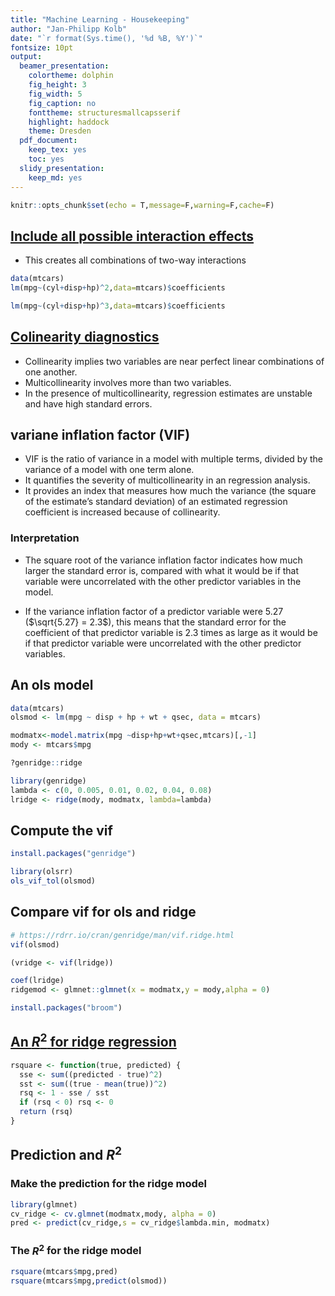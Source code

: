 ```yaml
---
title: "Machine Learning - Housekeeping"
author: "Jan-Philipp Kolb"
date: "`r format(Sys.time(), '%d %B, %Y')`"
fontsize: 10pt
output:
  beamer_presentation: 
    colortheme: dolphin
    fig_height: 3
    fig_width: 5
    fig_caption: no
    fonttheme: structuresmallcapsserif
    highlight: haddock
    theme: Dresden
  pdf_document: 
    keep_tex: yes
    toc: yes
  slidy_presentation: 
    keep_md: yes
---
```


```r
knitr::opts_chunk$set(echo = T,message=F,warning=F,cache=F)
```


## [Include all possible interaction effects](https://stackoverflow.com/questions/47144532/how-to-include-all-possible-two-way-interaction-terms-in-a-linear-model-in-r?rq=1)

- This creates all combinations of two-way interactions

```r
data(mtcars)
lm(mpg~(cyl+disp+hp)^2,data=mtcars)$coefficients
```

```r
lm(mpg~(cyl+disp+hp)^3,data=mtcars)$coefficients
```


## [Colinearity diagnostics](https://cran.r-project.org/web/packages/olsrr/vignettes/regression_diagnostics.html)

- Collinearity implies two variables are near perfect linear combinations of one another.
- Multicollinearity involves more than two variables. 
- In the presence of multicollinearity, regression estimates are unstable and have high standard errors.

## variane inflation factor (VIF)

- VIF is the ratio of variance in a model with multiple terms, divided by the variance of a model with one term alone.
- It quantifies the severity of multicollinearity in an regression analysis. 
- It provides an index that measures how much the variance (the square of the estimate's standard deviation) of an estimated regression coefficient is increased because of collinearity. 

### Interpretation

- The square root of the variance inflation factor indicates how much larger the standard error is, compared with what it would be if that variable were uncorrelated with the other predictor variables in the model.

- If the variance inflation factor of a predictor variable were 5.27 ($\sqrt{5.27} = 2.3$), this means that the standard error for the coefficient of that predictor variable is 2.3 times as large as it would be if that predictor variable were uncorrelated with the other predictor variables. 

<!--
$\Rightarrow$ 
-->

## An ols model

```r
data(mtcars)
olsmod <- lm(mpg ~ disp + hp + wt + qsec, data = mtcars)
```

```r
modmatx<-model.matrix(mpg ~disp+hp+wt+qsec,mtcars)[,-1]
mody <- mtcars$mpg
```

```r
?genridge::ridge
```

```r
library(genridge)
lambda <- c(0, 0.005, 0.01, 0.02, 0.04, 0.08)
lridge <- ridge(mody, modmatx, lambda=lambda)
```

## Compute the vif

```r
install.packages("genridge")
```


```r
library(olsrr)
ols_vif_tol(olsmod)
```

## Compare vif for ols and ridge

```r
# https://rdrr.io/cran/genridge/man/vif.ridge.html
vif(olsmod)

(vridge <- vif(lridge))

```


```r
coef(lridge)
ridgemod <- glmnet::glmnet(x = modmatx,y = mody,alpha = 0)
```

<!--
https://drsimonj.svbtle.com/ridge-regression-with-glmnet
-->

```r
install.packages("broom")
```

## [An $R^2$ for ridge regression](https://drsimonj.svbtle.com/ridge-regression-with-glmnet)

```r
rsquare <- function(true, predicted) {
  sse <- sum((predicted - true)^2)
  sst <- sum((true - mean(true))^2)
  rsq <- 1 - sse / sst
  if (rsq < 0) rsq <- 0
  return (rsq)
}
```

## Prediction and $R^2$

### Make the prediction for the ridge model

```r
library(glmnet)
cv_ridge <- cv.glmnet(modmatx,mody, alpha = 0)
pred <- predict(cv_ridge,s = cv_ridge$lambda.min, modmatx)
```

### The $R^2$ for the ridge model

```r
rsquare(mtcars$mpg,pred)
rsquare(mtcars$mpg,predict(olsmod))
```

